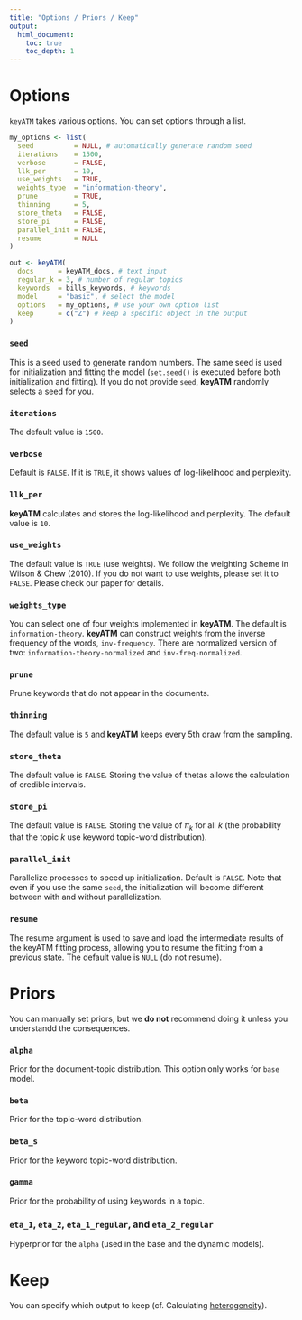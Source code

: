 ```yaml
---
title: "Options / Priors / Keep"
output:
  html_document:
    toc: true
    toc_depth: 1
---
```



# Options
`keyATM` takes various options. You can set options through a list.
```r
my_options <- list(
  seed          = NULL, # automatically generate random seed
  iterations    = 1500,
  verbose       = FALSE,
  llk_per       = 10,
  use_weights   = TRUE,
  weights_type  = "information-theory",
  prune         = TRUE,
  thinning      = 5,
  store_theta   = FALSE,
  store_pi      = FALSE,
  parallel_init = FALSE,
  resume        = NULL
)

out <- keyATM(
  docs      = keyATM_docs, # text input
  regular_k = 3, # number of regular topics
  keywords  = bills_keywords, # keywords
  model     = "basic", # select the model
  options   = my_options, # use your own option list
  keep      = c("Z") # keep a specific object in the output
)
```

### `seed`
This is a seed used to generate random numbers. The same seed is used for initialization and fitting the model (`set.seed()` is executed before both initialization and fitting). If you do not provide `seed`, **keyATM** randomly selects a seed for you.


### `iterations`
The  default value is `1500`.


### `verbose`
Default is `FALSE`. If it is `TRUE`, it shows values of log-likelihood and perplexity.


### `llk_per`
**keyATM** calculates and stores the log-likelihood and perplexity. The default value is `10`.


### `use_weights`
The default value is `TRUE` (use weights). We follow the weighting Scheme in Wilson \& Chew (2010). If you do not want to use weights, please set it to `FALSE`. Please check our paper for details.


### `weights_type`
You can select one of four weights implemented in **keyATM**. The default is `information-theory`. **keyATM** can construct weights from the inverse frequency of the words, `inv-frequency`. There are normalized version of two: `information-theory-normalized` and `inv-freq-normalized`.


### `prune`
Prune keywords that do not appear in the documents.


### `thinning`
The default value is `5` and **keyATM** keeps every $5$th draw from the sampling.

### `store_theta`
The default value is `FALSE`. Storing the value of thetas allows the calculation of credible intervals.


### `store_pi`
The default value is `FALSE`. Storing the value of $\pi_k$ for all $k$ (the probability that the topic $k$ use keyword topic-word distribution).


### `parallel_init`
Parallelize processes to speed up initialization. Default is `FALSE`. Note that even if you use the same `seed`, the initialization will become different between with and without parallelization.


### `resume`
The resume argument is used to save and load the intermediate results of the keyATM fitting process, allowing you to resume the fitting from a previous state. The default value is `NULL` (do not resume).


# Priors
You can manually set priors, but we **do not** recommend doing it unless you understandd the consequences.


### `alpha`
Prior for the document-topic distribution. This option only works for `base` model.


### `beta`
Prior for the topic-word distribution.


### `beta_s`
Prior for the keyword topic-word distribution.


### `gamma`
Prior for the probability of using keywords in a topic.

### `eta_1`, `eta_2`, `eta_1_regular`, and `eta_2_regular`
Hyperprior for the `alpha` (used in the base and the dynamic models).


# Keep
You can specify which output to keep (cf. Calculating [heterogeneity](keyATM_cov.html#covariates-and-topic-word-distribution)).
